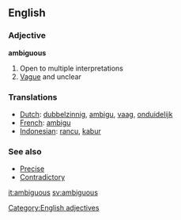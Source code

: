 == English ==
=== Adjective ===
[[Category:English adjectives]]
'''ambiguous'''

# Open to multiple interpretations
# [[Vague]] and unclear

=== Translations ===
*[[Dutch]]: [[dubbelzinnig]], [[ambigu]], [[vaag]], [[onduidelijk]]
*[[French]]: [[ambigu]]
*[[Indonesian]]: [[rancu]], [[kabur]]

===See also===
* [[Precise]]
* [[Contradictory]]

[[it:ambiguous]]
[[sv:ambiguous]]